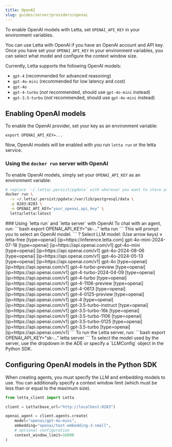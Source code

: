 ```yaml
---
title: OpenAI
slug: guides/server/providers/openai
---
```


<Tip>To enable OpenAI models with Letta, set `OPENAI_API_KEY` in your environment variables. </Tip>

You can use Letta with OpenAI if you have an OpenAI account and API key. Once you have set your `OPENAI_API_KEY` in your environment variables, you can select what model and configure the context window size.

Currently, Letta supports the following OpenAI models:
- `gpt-4` (recommended for advanced reasoning)
- `gpt-4o-mini` (recommended for low latency and cost)
- `gpt-4o`
- `gpt-4-turbo` (*not* recommended, should use `gpt-4o-mini` instead)
- `gpt-3.5-turbo` (*not* recommended, should use `gpt-4o-mini` instead)


## Enabling OpenAI models
To enable the OpenAI provider, set your key as an environment variable:
```
export OPENAI_API_KEY=...
```
Now, OpenAI models will be enabled with you run `letta run` or the letta service.

### Using the `docker run` server with OpenAI
To enable OpenAI models, simply set your `OPENAI_API_KEY` as an environment variable:
```bash
# replace `~/.letta/.persist/pgdata` with wherever you want to store your agent data
docker run \
  -v ~/.letta/.persist/pgdata:/var/lib/postgresql/data \
  -p 8283:8283 \
  -e OPENAI_API_KEY="your_openai_api_key" \
  letta/letta:latest
```

<Accordion icon="square-terminal" title="CLI (pypi only)">
### Using `letta run` and `letta server` with OpenAI
To chat with an agent, run:
```bash
export OPENAI_API_KEY="sk-..."
letta run
```
This will prompt you to select an OpenAI model.
```
? Select LLM model: (Use arrow keys)
 » letta-free [type=openai] [ip=https://inference.letta.com]
   gpt-4o-mini-2024-07-18 [type=openai] [ip=https://api.openai.com/v1]
   gpt-4o-mini [type=openai] [ip=https://api.openai.com/v1]
   gpt-4o-2024-08-06 [type=openai] [ip=https://api.openai.com/v1]
   gpt-4o-2024-05-13 [type=openai] [ip=https://api.openai.com/v1]
   gpt-4o [type=openai] [ip=https://api.openai.com/v1]
   gpt-4-turbo-preview [type=openai] [ip=https://api.openai.com/v1]
   gpt-4-turbo-2024-04-09 [type=openai] [ip=https://api.openai.com/v1]
   gpt-4-turbo [type=openai] [ip=https://api.openai.com/v1]
   gpt-4-1106-preview [type=openai] [ip=https://api.openai.com/v1]
   gpt-4-0613 [type=openai] [ip=https://api.openai.com/v1]
   gpt-4-0125-preview [type=openai] [ip=https://api.openai.com/v1]
   gpt-4 [type=openai] [ip=https://api.openai.com/v1]
   gpt-3.5-turbo-instruct [type=openai] [ip=https://api.openai.com/v1]
   gpt-3.5-turbo-16k [type=openai] [ip=https://api.openai.com/v1]
   gpt-3.5-turbo-1106 [type=openai] [ip=https://api.openai.com/v1]
   gpt-3.5-turbo-0125 [type=openai] [ip=https://api.openai.com/v1]
   gpt-3.5-turbo [type=openai] [ip=https://api.openai.com/v1]
```
To run the Letta server, run:
```bash
export OPENAI_API_KEY="sk-..."
letta server
```
To select the model used by the server, use the dropdown in the ADE or specify a `LLMConfig` object in the Python SDK.
</Accordion>

## Configuring OpenAI models in the Python SDK
When creating agents, you must specify the LLM and embedding models to use. You can additionally specify a context window limit (which must be less than or equal to the maximum size).

```python
from letta_client import Letta

client = Letta(base_url="http://localhost:8283")

openai_agent = client.agents.create(
    model="openai/gpt-4o-mini",
    embedding="openai/text-embedding-3-small",
    # optional configuration
    context_window_limit=16000
)
```
